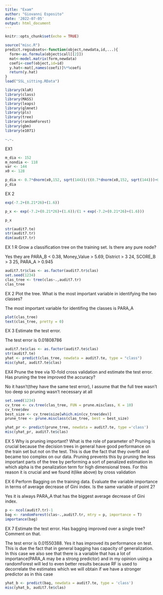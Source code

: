 ---
title: "Exam"
author: "Giovanni Esposito"
date: '2022-07-05'
output: html_document
---

```{r setup, include=FALSE}
knitr::opts_chunk$set(echo = TRUE)
```



```{r}
source("misc.R")
predict.regsubsets<-function(object,newdata,id,...){
  form<-as.formula(object$call[[2]])
  mat<-model.matrix(form,newdata)
  coefi<-coef(object,id=id)
  y.hat<-mat[,names(coefi)]%*%coefi
  return(y.hat)
}
load("SSL_sitting.RData")
```



```{r}
library(klaR)
library(class)
library(MASS)
library(leaps)
library(glmnet)
library(pls)
library(tree)
library(randomForest)
library(gbm)
library(e1071)

```


```{r}
~.~.
```
EX1

```{r}
m_dia <- 152
m_nondia <- 118
var <- 144
x0 <- 128

p_dia <- 0.7*dnorm(x0,152, sqrt(144))/((0.7*dnorm(x0,152, sqrt(144)))+0.3*dnorm(x0,118,sqrt(144)))
p_dia
```
EX 2

```{r}
exp(-7.2+(0.21*26)+(1.6))

p_x <- exp(-7.2+(0.21*26)+(1.6))/(1 + exp(-7.2+(0.21*26)+(1.6)))

p_x
```


```{r}
str(audit7.te)
str(audit7.tr)
dim(audit7.tr)
```
EX 1 R
Grow a classification tree on the training set. Is there any pure node?

Yes they are PARA_B < 0.38, Money_Value > 5.69, District > 3 24, SCORE_B > 3 25, PARA_A > 0.945

```{r }
audit7.tr$clas <- as.factor(audit7.tr$clas)
set.seed(1234)
clas_tree <- tree(clas~.,audit7.tr)
clas_tree
```

EX 2
Plot the tree. What is the most important variable in identifying the two classes?

The most important variable for identifing the classes is PARA_A

```{r}
plot(clas_tree)
text(clas_tree, pretty = 0)
```
EX 3 Estimate the test error.

The test error is 0.01808786

```{r}
audit7.te$clas <- as.factor(audit7.te$clas)
str(audit7.te)
yhat <- predict(clas_tree, newdata = audit7.te, type = "class")
misc(yhat, audit7.te$clas)

```
EX4 Prune the tree via 10-fold cross validation and estimate the test error. Has pruning the tree improved the accuracy?

No it hasn't(they have the same test error), I assume that the full tree wasn't too deep so pruning wasn't necessary at all 

```{r}
set.seed(1234)
cv_tree <- cv.tree(clas_tree, FUN = prune.misclass, K = 10)
cv_tree$dev
best_size <- cv_tree$size[which.min(cv_tree$dev)]
prune_tree <- prune.misclass(clas_tree, best = best_size)

yhat_pr <- predict(prune_tree, newdata = audit7.te, type ='class')
misc(yhat_pr, audit7.te$clas)

```

EX 5
Why is pruning important? What is the role of parameter α?
Pruning is crucial because the decision trees in general have good performance on the train set but not on the test. This is due the fact that they overfit and became too complex on our data. Pruning prevents this by pruning the less important parts of the tree by performing a sort of penalized estimation in which alpha is the penalization term for high dimensional trees. For this reason it is crucial and we found it(like above) by cross validation

 EX 6 Perform Bagging on the training data. Evaluate the variable importance in terms of average decrease of Gini index. Is the same variable of point 2?
 
 Yes it is always PARA_A  that has the biggest average decrease of Gini index.
```{r}
p <- ncol(audit7.tr)-1
bag <- randomForest(clas~.,audit7.tr, mtry = p, importance = T)
importance(bag)
```
EX 7 Estimate the test error. Has bagging improved over a single tree? Comment on that.

The test error is 0.01550388.
Yes it has improved its performance on test. This is due the fact that in general bagging has capacity of generalization. In this case we also see that there is a variable that has a lot of importance(PARA_A may be a strong predictor) and in my opinion using a randomForest will led to even better results because RF is used to decorrelate the estimates which we will obtain if we have a stronger predictor as in this case

```{r}
yhat_b <- predict(bag, newdata = audit7.te, type = 'class')
misc(yhat_b, audit7.te$clas)

```



